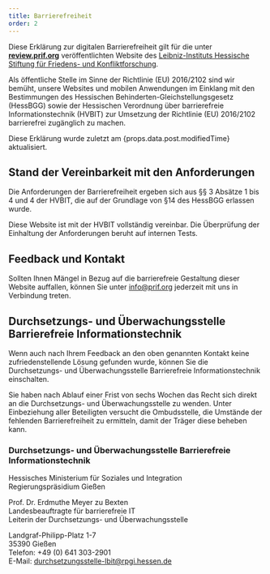 ```yaml
---
title: Barrierefreiheit
order: 2
---
```


Diese Erklärung zur digitalen Barrierefreiheit gilt für die unter **<a href="https://www.review.prif.org">review.prif.org</a>** veröffentlichten Website des [Leibniz-Instituts Hessische Stiftung für Friedens- und Konfliktforschung](https://www.prif.org/).

Als öffentliche Stelle im Sinne der Richtlinie (EU) 2016/2102 sind wir bemüht, unsere Websites und mobilen Anwendungen im Einklang mit den Bestimmungen des Hessischen Behinderten-Gleichstellungsgesetz (HessBGG) sowie der Hessischen Verordnung über barrierefreie Informationstechnik (HVBIT) zur Umsetzung der Richtlinie (EU) 2016/2102 barrierefrei zugänglich zu machen.

Diese Erklärung wurde zuletzt am {props.data.post.modifiedTime} aktualisiert.

## Stand der Vereinbarkeit mit den Anforderungen

Die Anforderungen der Barrierefreiheit ergeben sich aus §§ 3 Absätze 1 bis 4 und 4 der HVBIT, die auf der Grundlage von §14 des HessBGG erlassen wurde.

Diese Website ist mit der HVBIT vollständig vereinbar. Die Überprüfung der Einhaltung der Anforderungen beruht auf internen Tests.

## Feedback und Kontakt

Sollten Ihnen Mängel in Bezug auf die barrierefreie Gestaltung dieser Website auffallen, können Sie unter [info@prif.org](mailto:info@prif.org) jederzeit mit uns in Verbindung treten.

## Durchsetzungs- und Überwachungsstelle Barrierefreie Informationstechnik

Wenn auch nach Ihrem Feedback an den oben genannten Kontakt keine zufriedenstellende Lösung gefunden wurde, können Sie die Durchsetzungs- und Überwachungsstelle Barrierefreie Informationstechnik einschalten.

Sie haben nach Ablauf einer Frist von sechs Wochen das Recht sich direkt an die Durchsetzungs- und Überwachungsstelle zu wenden. Unter Einbeziehung aller Beteiligten versucht die Ombudsstelle, die Umstände der fehlenden Barrierefreiheit zu ermitteln, damit der Träger diese beheben kann.

### Durchsetzungs- und Überwachungsstelle Barrierefreie Informationstechnik

Hessisches Ministerium für Soziales und Integration\
Regierungspräsidium Gießen

Prof. Dr. Erdmuthe Meyer zu Bexten\
Landesbeauftragte für barrierefreie IT\
Leiterin der Durchsetzungs- und Überwachungsstelle

Landgraf-Philipp-Platz 1-7\
35390 Gießen\
Telefon: +49 (0) 641 303-2901\
E-Mail: [durchsetzungsstelle-lbit@rpgi.hessen.de](mailto:durchsetzungsstelle-lbit@rpgi.hessen.de)
